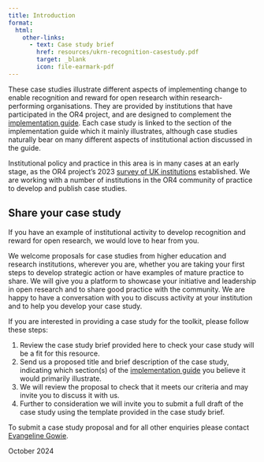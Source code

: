 ```yaml
---
title: Introduction
format:
  html:
    other-links:
      - text: Case study brief
        href: resources/ukrn-recognition-casestudy.pdf
        target: _blank
        icon: file-earmark-pdf
---
```


These case studies illustrate different aspects of implementing change to enable recognition and reward for open research within research-performing organisations. They are provided by institutions that have participated in the OR4 project, and are designed to complement the [implementation guide](https://recognition.ukrn-openresearch.ac.uk/guide-contents.html). Each case study is linked to the section of the implementation guide which it mainly illustrates, although case studies naturally bear on many different aspects of institutional action discussed in the guide. 

Institutional policy and practice in this area is in many cases at an early stage, as the OR4 project's 2023 [survey of UK institutions](https://doi.org/10.31219/osf.io/z52cn) established. We are working with a number of  institutions in the OR4 community of practice to develop and publish case studies. 

## Share your case study

If you have an example of institutional activity to develop recognition and reward for open research, we would love to hear from you.

We welcome proposals for case studies from higher education and research institutions, wherever you are, whether you are taking your first steps to develop strategic action or have examples of mature practice to share.  We will give you a platform to showcase your initiative and leadership in open research and to share good practice with the community. We are happy to have a conversation with you to discuss activity at your institution and to help you develop your case study. 

If you are interested in providing a case study for the toolkit, please follow these steps:

1. Review the case study brief provided here to check your case study will be a fit for this resource. 
2. Send us a proposed title and brief description of the case study, indicating which section(s) of the [implementation guide](https://recognition.ukrn-openresearch.ac.uk/guide-contents.html) you believe it would primarily illustrate.
3. We will review the proposal to check that it meets our criteria and may invite you to discuss it with us.
4. Further to consideration we will invite you to submit a full draft of the case study using the template provided in the case study brief.

To submit a case study proposal and for all other enquiries please contact [Evangeline Gowie](mailto:e.gowie@reading.ac.uk).

October 2024



